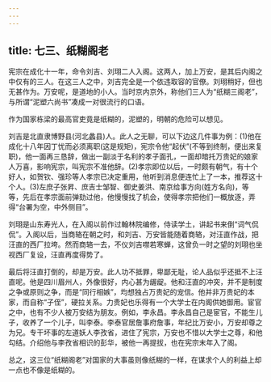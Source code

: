```yaml
---
---
---
```

title: 七三、纸糊阁老
---



宪宗在成化十一年，命令刘吉、刘珝二人入阁。这两人，加上万安，是其后内阁之中仅有的三人。在这三人之中，刘吉完全是一个依违取容的官僚。刘珝稍好，但也无甚作为。万安呢，是道地的小人。当时京内京外，称他们三人为“纸糊三阁老”，与所谓“泥塑六尚书”凑成一对很流行的口语。

作为国家栋梁的最高官吏竟是纸糊的，泥塑的，明朝的危险可以想见。

刘吉是北直隶博野县(河北蠡县)人。此人之无聊，可以下边这几件事为例：(1)他在成化十八年因丁忧而必须离职(这是规矩)，宪宗令他“起伏”(不等到终制，便出来复职)，他一面再三恳辞，做出一副淡于名利的孝子面孔，一面却暗托万贵妃的娘家人万喜，影响宪宗，叫宪宗不准他辞。(2)孝宗即位以后，一时颇有朝气，有十个好人，如贺钦、强珍等人孝宗已决定重用，他听到消息便连忙上了一本，推荐这十个人。(3)左庶子张昇、庶吉士邹智、御史姜洪、南京给事方向(姓方名向)，等等，先后在孝宗面前弹劾过他，他慢慢找了机会，使得孝宗把他们一概放逐，弄得“台署为空，中外侧目”。

刘珝是山东寿光人，在入阁以前作过翰林院编修，侍读学土，讲起书来倒“词气侃侃”。入阁以后，当商辂在朝之时，和刘吉、万安皆能随着商辂，对汪直作战，把汪直的西厂拉垮。然而商辂一去，不仪刘吉噤若寒蝉，这曾负一时之望的刘珝也坐视西厂复设，汪直再度得势了。

最后将汪直打倒的，却是万安。此人功不抵罪，卑鄙无耻，论人品似乎还抵不上汪直呢。他是四川眉州人，外像很好，内心甚为龌龊。他和汪直的冲突，并不是制度之争或原则之争，而是“同行相嫉”，均想独占万贵妃的宠信。他并非万贵妃的本家，而自称“子侄”，硬拉关系。力贵妃也乐得有一个大学士在内阁供她御用。宦官之中，也有不少人被万安结为朋友。例如，李永昌。李永昌自己是宦官，不能生儿子，收养了一个儿子，叫李泰。李泰官居詹事府詹事，年纪比万安小，万安却尊之为兄。专干坏事的左道妖人李孜省，进住了宪宗，万安也不惜以大学士之尊，和他勾结。介绍他与李孜省相识的彭华，被他一再提拔，也在宪宗末年入了阁。

总之，这三位“纸糊阁老”对国家的大事虽则像纸糊的一样，在谋求个人的利益上却一点也不像是纸糊的。